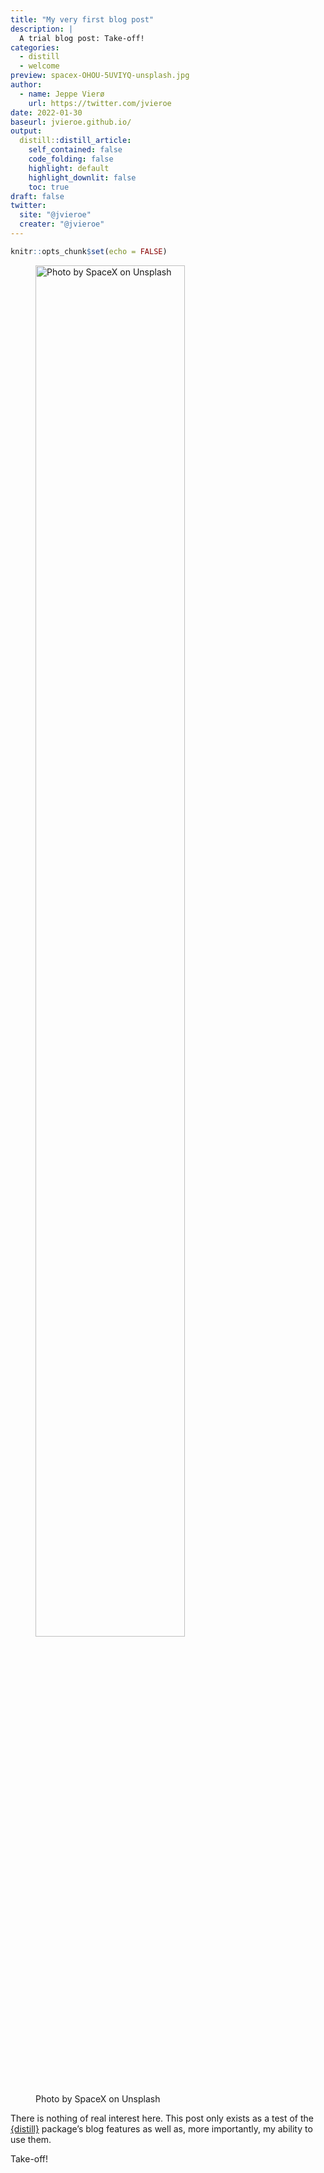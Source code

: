 ```yaml
---
title: "My very first blog post"
description: |
  A trial blog post: Take-off!
categories:
  - distill
  - welcome
preview: spacex-OHOU-5UVIYQ-unsplash.jpg
author:
  - name: Jeppe Vierø
    url: https://twitter.com/jvieroe
date: 2022-01-30
baseurl: jvieroe.github.io/
output:
  distill::distill_article:
    self_contained: false
    code_folding: false
    highlight: default
    highlight_downlit: false
    toc: true
draft: false
twitter:
  site: "@jvieroe"
  creater: "@jvieroe"
---
```



```r
knitr::opts_chunk$set(echo = FALSE)
```

![Photo by SpaceX on Unsplash](spacex-OHOU-5UVIYQ-unsplash.jpg){width=75%}

There is nothing of real interest here. This post only exists as a test of the <a href="https://distillery.rbind.io" target="_blank">{distill}</a> package's blog features as well as, more importantly, my ability to use them.

Take-off!



<!-- ```{r, include=TRUE, echo=TRUE, message=FALSE, warning=FALSE} -->
<!-- library(ggplot2) -->
<!-- ggplot(mtcars, aes(x = wt, y = mpg)) + -->
<!--   geom_point() + -->
<!--   geom_smooth(method = "lm") -->

<!-- ``` -->



